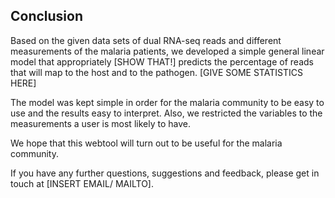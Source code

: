 ## Conclusion

Based on the given data sets of dual RNA-seq reads and different measurements of the malaria patients, we developed a simple general linear model that appropriately [SHOW THAT!] predicts the percentage of reads that will map to the host and to the pathogen. [GIVE SOME STATISTICS HERE]

The model was kept simple in order for the malaria community to be easy to use and the results easy to interpret. Also, we restricted the variables to the measurements a user is most likely to have. 

We hope that this webtool will turn out to be useful for the malaria community.

If you have any further questions, suggestions and feedback, please get in touch at [INSERT EMAIL/ MAILTO].